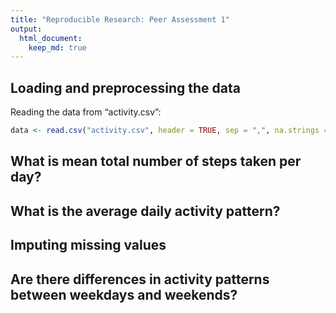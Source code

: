 ```yaml
---
title: "Reproducible Research: Peer Assessment 1"
output: 
  html_document:
    keep_md: true
---
```



## Loading and preprocessing the data

Reading the data from "activity.csv":

```r
data <- read.csv("activity.csv", header = TRUE, sep = ",", na.strings = "NA")
```


## What is mean total number of steps taken per day?



## What is the average daily activity pattern?



## Imputing missing values



## Are there differences in activity patterns between weekdays and weekends?
